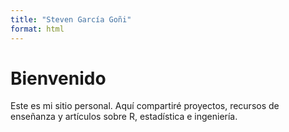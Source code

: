 ---
title: "Steven García Goñi"
format: html
---

# Bienvenido

Este es mi sitio personal. Aquí compartiré proyectos, recursos de enseñanza y artículos sobre R, estadística e ingeniería.
